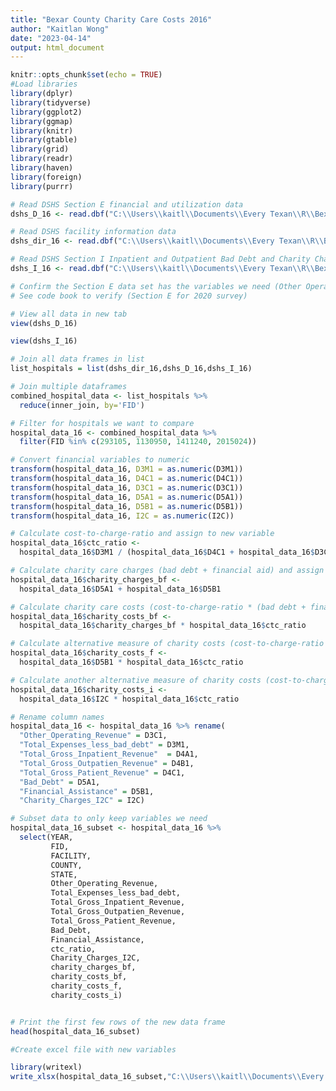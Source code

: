 ```yaml
---
title: "Bexar County Charity Care Costs 2016"
author: "Kaitlan Wong"
date: "2023-04-14"
output: html_document
---
```


```r
knitr::opts_chunk$set(echo = TRUE)
#Load libraries 
library(dplyr)
library(tidyverse)
library(ggplot2)
library(ggmap)
library(knitr)
library(gtable)
library(grid)
library(readr)
library(haven)
library(foreign)
library(purrr)

```


```r
# Read DSHS Section E financial and utilization data
dshs_D_16 <- read.dbf("C:\\Users\\kaitl\\Documents\\Every Texan\\R\\Bexar-County-Charity-Care-Costs\\ASH2016Dataset\\HS16CD.dbf") 

# Read DSHS facility information data
dshs_dir_16 <- read.dbf("C:\\Users\\kaitl\\Documents\\Every Texan\\R\\Bexar-County-Charity-Care-Costs\\ASH2016Dataset\\HS16DIR.dbf") 

# Read DSHS Section I Inpatient and Outpatient Bad Debt and Charity Charges Data
dshs_I_16 <- read.dbf("C:\\Users\\kaitl\\Documents\\Every Texan\\R\\Bexar-County-Charity-Care-Costs\\ASH2016Dataset\\HS16EI.dbf") 

```


```r
# Confirm the Section E data set has the variables we need (Other Operating Expenses and Total Expenses less bad debt)
# See code book to verify (Section E for 2020 survey)

# View all data in new tab
view(dshs_D_16)

view(dshs_I_16)

```


```r
# Join all data frames in list
list_hospitals = list(dshs_dir_16,dshs_D_16,dshs_I_16)

# Join multiple dataframes
combined_hospital_data <- list_hospitals %>% 
  reduce(inner_join, by='FID')

```


```r
# Filter for hospitals we want to compare
hospital_data_16 <- combined_hospital_data %>% 
  filter(FID %in% c(293105, 1130950, 1411240, 2015024))

```


```r

# Convert financial variables to numeric
transform(hospital_data_16, D3M1 = as.numeric(D3M1))
transform(hospital_data_16, D4C1 = as.numeric(D4C1))
transform(hospital_data_16, D3C1 = as.numeric(D3C1))
transform(hospital_data_16, D5A1 = as.numeric(D5A1))
transform(hospital_data_16, D5B1 = as.numeric(D5B1))
transform(hospital_data_16, I2C = as.numeric(I2C))

# Calculate cost-to-charge-ratio and assign to new variable
hospital_data_16$ctc_ratio <- 
  hospital_data_16$D3M1 / (hospital_data_16$D4C1 + hospital_data_16$D3C1)

# Calculate charity care charges (bad debt + financial aid) and assign to new variable
hospital_data_16$charity_charges_bf <- 
  hospital_data_16$D5A1 + hospital_data_16$D5B1

# Calculate charity care costs (cost-to-charge-ratio * (bad debt + financial assistance)) and assign to new variable
hospital_data_16$charity_costs_bf <- 
  hospital_data_16$charity_charges_bf * hospital_data_16$ctc_ratio

# Calculate alternative measure of charity costs (cost-to-charge-ratio * financial assistance) and assign to new variable
hospital_data_16$charity_costs_f <- 
  hospital_data_16$D5B1 * hospital_data_16$ctc_ratio

# Calculate another alternative measure of charity costs (cost-to-charge-ratio * I2C)
hospital_data_16$charity_costs_i <- 
  hospital_data_16$I2C * hospital_data_16$ctc_ratio

```


```r
# Rename column names
hospital_data_16 <- hospital_data_16 %>% rename(
  "Other_Operating_Revenue" = D3C1,
  "Total_Expenses_less_bad_debt" = D3M1,
  "Total_Gross_Inpatient_Revenue"  = D4A1,
  "Total_Gross_Outpatien_Revenue" = D4B1,
  "Total_Gross_Patient_Revenue" = D4C1,
  "Bad_Debt" = D5A1,
  "Financial_Assistance" = D5B1,
  "Charity_Charges_I2C" = I2C)

```


```r
# Subset data to only keep variables we need
hospital_data_16_subset <- hospital_data_16 %>% 
  select(YEAR,
         FID,
         FACILITY,
         COUNTY, 
         STATE,
         Other_Operating_Revenue,
         Total_Expenses_less_bad_debt,
         Total_Gross_Inpatient_Revenue,
         Total_Gross_Outpatien_Revenue,
         Total_Gross_Patient_Revenue,
         Bad_Debt, 
         Financial_Assistance,
         ctc_ratio, 
         Charity_Charges_I2C,
         charity_charges_bf, 
         charity_costs_bf,
         charity_costs_f,
         charity_costs_i)


# Print the first few rows of the new data frame
head(hospital_data_16_subset)


```


```r
#Create excel file with new variables 

library(writexl)
write_xlsx(hospital_data_16_subset,"C:\\Users\\kaitl\\Documents\\Every Texan\\R\\Bexar-County-Charity-Care-Costs\\CharityCosts_16_AHA_DSHS.xlsx")

```
